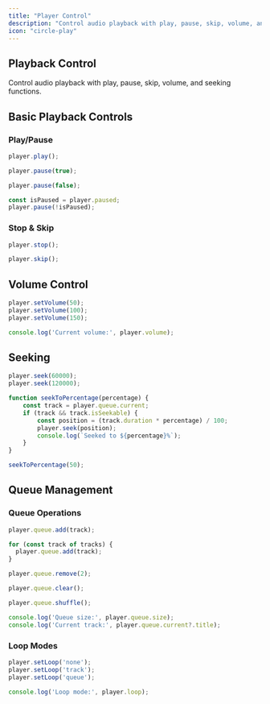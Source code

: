 ```yaml
---
title: "Player Control"
description: "Control audio playback with play, pause, skip, volume, and seeking functions"
icon: "circle-play"
---
```


## Playback Control

Control audio playback with play, pause, skip, volume, and seeking functions.

## Basic Playback Controls

### Play/Pause

```javascript
player.play();

player.pause(true);

player.pause(false);

const isPaused = player.paused;
player.pause(!isPaused);
```

### Stop & Skip

```javascript
player.stop();

player.skip();
```

## Volume Control

```javascript
player.setVolume(50);   
player.setVolume(100);  
player.setVolume(150);  

console.log('Current volume:', player.volume);
```

## Seeking

```javascript
player.seek(60000);  
player.seek(120000); 

function seekToPercentage(percentage) {
    const track = player.queue.current;
    if (track && track.isSeekable) {
        const position = (track.duration * percentage) / 100;
        player.seek(position);
        console.log(`Seeked to ${percentage}%`);
    }
}

seekToPercentage(50);  
```

## Queue Management

### Queue Operations

```javascript
player.queue.add(track);

for (const track of tracks) {
  player.queue.add(track);
}

player.queue.remove(2);

player.queue.clear();

player.queue.shuffle();

console.log('Queue size:', player.queue.size);
console.log('Current track:', player.queue.current?.title);
```

### Loop Modes

```javascript
player.setLoop('none');     
player.setLoop('track');    
player.setLoop('queue');    

console.log('Loop mode:', player.loop);
```
